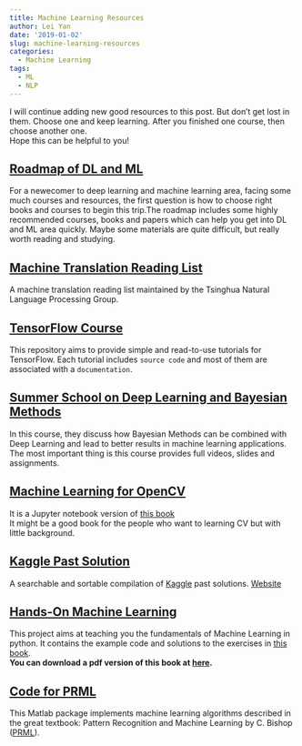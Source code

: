 ---
title: Machine Learning Resources
author: Lei Yan
date: '2019-01-02'
slug: machine-learning-resources
categories:
  - Machine Learning
tags:
  - ML
  - NLP
---
I will continue adding new good resources to this post. But don't get lost in them. Choose one and keep learning. After you finished one course, then choose another one.  
Hope this can be helpful to you!  

## [Roadmap of DL and ML](https://github.com/L1aoXingyu/Roadmap-of-DL-and-ML)  
For a newecomer to deep learning and machine learning area, facing some much courses and resources, the first question is how to choose right books and courses to begin this trip.The roadmap includes some highly recommended courses, books and papers which can help you get into DL and ML area quickly. Maybe some materials are quite difficult, but really worth reading and studying.  

## [Machine Translation Reading List](https://github.com/THUNLP-MT/MT-Reading-List)  
A machine translation reading list maintained by the Tsinghua Natural Language Processing Group.  

## [TensorFlow Course](https://github.com/osforscience/TensorFlow-Course)  
This repository aims to provide simple and read-to-use tutorials for TensorFlow. Each tutorial includes `source code` and most of them are associated with a `documentation`.   

## [Summer School on Deep Learning and Bayesian Methods](http://deepbayes.ru/)  
In this course, they discuss how Bayesian Methods can be combined with Deep Learning and lead to better results in machine learning applications.    
The most important thing is this course provides full videos, slides and assignments.    

## [Machine Learning for OpenCV](https://github.com/mbeyeler/opencv-machine-learning)  
It is a Jupyter notebook version of [this book](https://www.amazon.com/Machine-Learning-OpenCV-Michael-Beyeler/dp/1783980281)  
It might be a good book for the people who want to learning CV but with little background.  

## [Kaggle Past Solution](https://github.com/EliotAndres/kaggle-past-solutions)  
A searchable and sortable compilation of [Kaggle](https://www.kaggle.com/) past solutions. [Website](http://ndres.me/kaggle-past-solutions/)  

## [Hands-On Machine Learning](https://github.com/ageron/handson-ml)  
This project aims at teaching you the fundamentals of Machine Learning in python. It contains the example code and solutions to the exercises in [this book](http://shop.oreilly.com/product/0636920052289.do).  
**You can download a pdf version of this book at [here](https://pan.baidu.com/s/1fb_jjSXZG9Ixe4hgmoDEug).**  

## [Code for PRML](https://github.com/PRML/PRMLT)  
This Matlab package implements machine learning algorithms described in the great textbook: Pattern Recognition and Machine Learning by C. Bishop ([PRML](https://www.microsoft.com/en-us/research/people/cmbishop/?from=http%3A%2F%2Fresearch.microsoft.com%2Fen-us%2Fum%2Fpeople%2Fcmbishop%2Fprml%2F)).




























